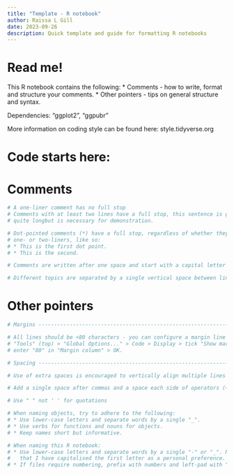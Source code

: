 ```yaml
---
title: "Template - R notebook"
author: Raissa L Gill
date: 2023-09-26
description: Quick template and guide for formatting R notebooks
---
```


# Read me!

This R notebook contains the following:
* Comments - how to write, format and structure your comments.
* Other pointers - tips on general structure and syntax.

Dependencies: "ggplot2", "ggpubr"

More information on coding style can be found here: style.tidyverse.org


# Code starts here:

# Comments

```r

# A one-liner comment has no full stop
# Comments with at least two lines have a full stop, this sentence is getting
# quite longbut is necessary for demonstration.

# Dot-pointed comments (*) have a full stop, regardless of whether they are
# one- or two-liners, like so:
# * This is the first dot point.
# * This is the second.

# Comments are written after one space and start with a capital letter

# Different topics are separated by a single vertical space between lines

```


# Other pointers

```r

# Margins --------------------------------------------------------------------|

# All lines should be <80 characters - you can configure a margin line in
# "Tools" (top) > "Global Options..." > Code > Display > tick "Show margin" and
# enter "80" in "Margin column" > OK.

# Spacing --------------------------------------------------------------------|

# Use of extra spaces is encouraged to vertically align multiple lines code.

# Add a single space after commas and a space each side of operators (+ - etc.)

```

```r

# Use " " not ' ' for quotations

# When naming objects, try to adhere to the following:
# * Use lower-case letters and separate words by a single "_".
# * Use verbs for functions and nouns for objects.
# * Keep names short but informative.

# When naming this R notebook:
# * Use lower-case letters and separate words by a single "-" or "_". Note 
#   that I have capitalised the first letter as a personal preference.
# * If files require numbering, prefix with numbers and left-pad with "0".

```
